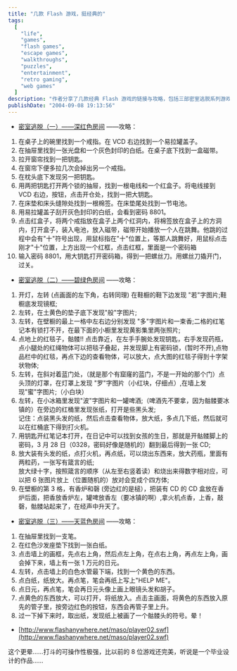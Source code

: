 ```yaml
---
title: "几款 Flash 游戏，挺经典的"
tags:
  [
    "life",
    "games",
    "flash games",
    "escape games",
    "walkthroughs",
    "puzzles",
    "entertainment",
    "retro gaming",
    "web games"
  ]
description: "作者分享了几款经典 Flash 游戏的链接与攻略，包括三部密室逃脱系列游戏的详细过关步骤，以及一款操作性极强的 Flash 格斗游戏。"
publishDate: "2004-09-08 19:13:56"
---
```


- [密室逃脱（一）——深红色房间](http://www.atfriday.com/GameZone/crimson/index.html) ——攻略：

1. 在桌子上的碗里找到一个戒指。在 VCD 右边找到一个易拉罐盖子。
2. 在抽屉里找到一张光盘和一个灰色封印的白纸。在桌子底下找到一盒磁带。
3. 拉开窗帘找到一把钥匙。
4. 在窗帘下便多拉几次会掉出另一个戒指。
5. 在枕头底下发现另一把钥匙。
6. 用两把钥匙打开两个锁的抽屉，找到一根电线和一个红盒子。将电线接到 VCD 右边，按钮，点击开仓处，找到一把大钥匙。
7. 在床垫和床头缝隙处找到一根棉签。在床垫尾处找到一节电池。
8. 用易拉罐盖子刮开灰色封印的白纸，会看到密码 8801。
9. 点击红盒子，将两个戒指放在盒子上两个红洞内，将棉签放在盒子上的方洞内，打开盒子，装入电池，放入磁带，磁带开始播放一个人在跳舞。他跳的过程中会有"十"符号出现，用鼠标指在"十"位置上，等那人跳舞好，用鼠标点击刚才"十"位置，上方出现一个红框，点击红框，里面是一个密码箱
10. 输入密码 8801，用大钥匙打开密码箱，得到一把螺丝刀。用螺丝刀撬开门，过关。

- [密室逃脱（二）——碧绿色房间](http://www.atfriday.com/GameZone/viridian/index.html) ——攻略：

1. 开灯，左转 (点画面的左下角，右转同理) 在鞋橱的鞋下边发现 "若"字图片;鞋橱底发现镜框;
2. 左转，在土黄色的垫子底下发现"般"字图片;
3. 左转，在壁橱的最上一格中左右边分别发现 "多"字图片和一束香;二格的红笔记本有锁打不开，在最下面的小橱里发现黄影集里两张照片;
4. 点地上的红毯子，骷髅!! 点击靠近，在左手手腕处发现钥匙，右手发现药瓶，点小腿处的红绳物体可以把毯子叠起，并发现脚上有密码锁，(暂时不开),点物品栏中的红毯，再点下边的查看物体，可以放大，点大图的红毯子得到十字架状物体;
5. 左转，在斜对着蓝门处，（就是那个有窟窿的蓝门，不是一开始的那个门）点头顶的灯罩，在灯罩上发现 "罗"字图片（小红块，仔细点）,在墙上发现"蜜"字图片;（小白块）
6. 左转，在小冰箱里发现"波"字图片和一罐啤酒;（啤酒先不要拿，因为骷髅要冰镇的）在旁边的红桶里发现张纸，打开是些黑头发;  
   记住：点装黑头发的纸，然后点击查看物体，放大纸，多点几下纸，然后就可以在红桶底下得到打火机。
7. 用钥匙开红笔记本打开，在日记中可以找到女孩的生日，那就是开骷髅脚上的密码，3 月 28 日（0328，密码好像是随机的）翻到最后得到一张 CD;
8. 放大装有头发的纸，点打火机，再点纸，可以烧出东西来，放大药瓶，里面有两粒药，一张写有箴言的纸;  
   放大绿十字，按照箴言的顺序（从左至右竖着读）和烧出来得数字相对应，可以把 6 张图片放上（位置随机的）放对会变成个四方体;
9. 在壁橱的第 3 格，有香炉和磬 (旁边红的是槌），把装有 CD 的 CD 盒放在香炉后面，把香放香炉左，罐啤放香左（要冰镇的啊）,拿火机点香，上香，敲磬，骷髅站起来了，在经声中升天了。

- [密室逃脱（三）——天蓝色房间](http://www.atfriday.com/GameZone/blue/index.html) ——攻略：

1. 在抽屉里找到一支笔。
2. 在红色沙发座垫下找到一张白纸。
3. 点击墙上的画框，先点右上角，然后点左上角，在点右上角，再点左上角，画会掉下来，墙上有一张 1 万元的日元。
4. 左转，点击墙上的白色水管最下端，找到一个黄色的东西。
5. 点白纸，纸放大。再点笔，笔会再纸上写上"HELP ME"。
6. 点日元，再点笔，笔会再日元头像上画上眼镜头发和胡子。
7. 点黄色的东西放大，可以打开，将纸放入。点击主画面，将黄色的东西放入原先的管子里，按旁边红色的按钮，东西会再管子里上升。
8. 过一下掉下来时，取出纸，发现纸上被画了一个骷髅头的符号。晕！

- [http://www.flashanywhere.net/maso/player02.swf](http://www.flashanywhere.net/maso/player02.swf)

这个更晕……打斗的可操作性极强，比以前的 8 位游戏还完美，听说是一个毕业设计的作品……
